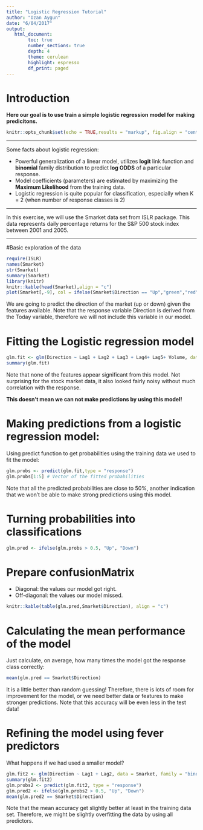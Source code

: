 ```yaml
---
title: "Logistic Regression Tutorial"
author: "Ozan Aygun"
date: "6/04/2017"
output: 
   html_document:
        toc: true
        number_sections: true
        depth: 4
        theme: cerulean
        highlight: espresso
        df_print: paged
---
```


# Introduction

**Here our goal is to use train a simple logistic regression model for making predicitons.** 

```r
knitr::opts_chunk$set(echo = TRUE,results = "markup", fig.align = "center", fig.width = 5, fig.height = 4,message=FALSE,warning=FALSE)
```

___

Some facts about logistic regression:

- Powerful generalization of a linear model, utilizes **logit** link function and **binomial** family distribution to predict **log ODDS** of a particular response.
- Model coefficients (parameters) are estimated by maximizing the **Maximum Likelihood** from the training data.
- Logistic regression is quite popular for classification, especially when K = 2 (when number of response classes is 2)

___

In this exercise, we will use the Smarket data set from ISLR package. This data represents daily percentage returns for the S&P 500 stock index between 2001 and 2005.

___

#Basic exploration of the data

```r
require(ISLR)
names(Smarket)
str(Smarket)
summary(Smarket)
library(knitr)
knitr::kable(head(Smarket),align = "c")
plot(Smarket[,-9], col = ifelse(Smarket$Direction == "Up","green","red"), cex = 0.5, pch = 20)
```

We are going to predict the direction of the market (up or down) given the features available. Note that the response variable Direction is derived from the Today variable, therefore we will not include this variable in our model.

# Fitting the Logistic regression model

```r
glm.fit <- glm(Direction ~ Lag1 + Lag2 + Lag3 + Lag4+ Lag5+ Volume, data = Smarket, family = "binomial")
summary(glm.fit)
```

Note that none of the features appear significant from this model. Not surprising for the stock market data, it also looked fairly noisy without much correlation with the response.

**This doesn't mean we can not make predictions by using this model!**

# Making predictions from a logistic regression model:

Using predict function to get probabilities using the training data we used to fit the model:

```r
glm.probs <- predict(glm.fit,type = "response")
glm.probs[1:5] # Vector of the fitted probabilities
```

Note that all the predicted probabilities are close to 50%, another indication that we won't be able to make strong predictions using this model.

# Turning probabilities into classifications

```r
glm.pred <- ifelse(glm.probs > 0.5, "Up", "Down")
```

# Prepare confusionMatrix

- Diagonal: the values our model got right.
- Off-diagonal: the values our model missed.

```r
knitr::kable(table(glm.pred,Smarket$Direction), align = "c")
```

# Calculating the mean performance of the model

Just calculate, on average, how many times the model got the response class correctly:

```r
mean(glm.pred == Smarket$Direction)
```

It is a little better than random guessing! Therefore, there is lots of room for improvement for the model, or we need better data or features to make stronger predictions. Note that this accuracy will be even less in the test data!

# Refining the model using fever predictors

What happens if we had used a smaller model?

```r
glm.fit2 <- glm(Direction ~ Lag1 + Lag2, data = Smarket, family = "binomial")
summary(glm.fit2)
glm.probs2 <- predict(glm.fit2, type = "response")
glm.pred2 <- ifelse(glm.probs2 > 0.5, "Up", "Down")
mean(glm.pred2 == Smarket$Direction)
```

Note that the mean accuracy get slightly better at least in the training data set. Therefore, we might be slightly overfitting the data by using all predictors.
